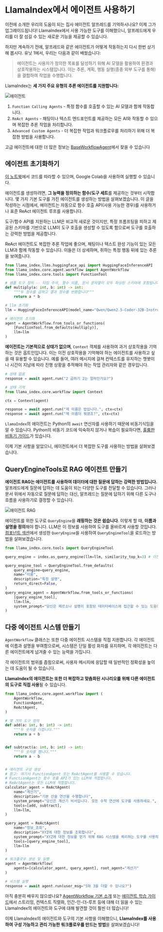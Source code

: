 # LlamaIndex에서 에이전트 사용하기

이전에 소개한 우리의 도움이 되는 집사 에이전트 알프레드를 기억하시나요? 이제 그가 업그레이드됩니다!
LlamaIndex에서 사용 가능한 도구를 이해했으니, 알프레드에게 우리를 더 잘 섬길 수 있는 새로운 기능을 제공할 수 있습니다.

하지만 계속하기 전에, 알프레드와 같은 에이전트가 어떻게 작동하는지 다시 한번 상기해 봅시다.
유닛 1에서, 우리는 다음과 같이 배웠습니다:

> 에이전트는 사용자가 정의한 목표를 달성하기 위해 AI 모델을 활용하여 환경과 상호작용하는 시스템입니다. 이는 추론, 계획, 행동 실행(종종 외부 도구를 통해)을 결합하여 작업을 수행합니다.

LlamaIndex는 **세 가지 주요 유형의 추론 에이전트를 지원합니다:**

![에이전트](https://huggingface.co/datasets/agents-course/course-images/resolve/main/en/unit2/llama-index/agents.png)

1. `Function Calling Agents` - 특정 함수를 호출할 수 있는 AI 모델과 함께 작동합니다.
2. `ReAct Agents` - 채팅이나 텍스트 엔드포인트를 제공하는 모든 AI와 작동할 수 있으며 복잡한 추론 작업을 처리합니다.
3. `Advanced Custom Agents` - 더 복잡한 작업과 워크플로우를 처리하기 위해 더 복잡한 방법을 사용합니다.

<Tip>고급 에이전트에 대한 더 많은 정보는 <a href="https://github.com/run-llama/llama_index/blob/main/llama-index-core/llama_index/core/agent/workflow/base_agent.py">BaseWorkflowAgent</a>에서 찾을 수 있습니다</Tip>

## 에이전트 초기화하기

<Tip>
<a href="https://huggingface.co/agents-course/notebooks/blob/main/unit2/llama-index/agents.ipynb" target="_blank">이 노트북</a>에서 코드를 따라할 수 있으며, Google Colab을 사용하여 실행할 수 있습니다.
</Tip>

에이전트를 생성하려면, **그 능력을 정의하는 함수/도구 세트**를 제공하는 것부터 시작합니다.
몇 가지 기본 도구를 가진 에이전트를 생성하는 방법을 살펴보겠습니다. 이 글을 작성하는 시점에서, 에이전트는 자동으로 함수 호출 API(사용 가능한 경우)를 사용하거나 표준 ReAct 에이전트 루프를 사용합니다.

도구/함수 API를 지원하는 LLM은 비교적 새로운 것이지만, 특정 프롬프팅을 피하고 제공된 스키마를 기반으로 LLM이 도구 호출을 생성할 수 있도록 함으로써 도구를 호출하는 강력한 방법을 제공합니다.

ReAct 에이전트도 복잡한 추론 작업에 좋으며, 채팅이나 텍스트 완성 기능이 있는 모든 LLM과 함께 작동할 수 있습니다. 이들은 더 상세하며, 취하는 특정 행동 뒤에 있는 추론을 보여줍니다.

```python
from llama_index.llms.huggingface_api import HuggingFaceInferenceAPI
from llama_index.core.agent.workflow import AgentWorkflow
from llama_index.core.tools import FunctionTool

# 샘플 도구 정의 -- 타입 주석, 함수 이름, 문서 문자열이 모두 파싱된 스키마에 포함됩니다!
def multiply(a: int, b: int) -> int:
    """두 정수를 곱하고 결과 정수를 반환합니다"""
    return a * b

# llm 초기화
llm = HuggingFaceInferenceAPI(model_name="Qwen/Qwen2.5-Coder-32B-Instruct")

# 에이전트 초기화
agent = AgentWorkflow.from_tools_or_functions(
    [FunctionTool.from_defaults(multiply)],
    llm=llm
)
```

**에이전트는 기본적으로 상태가 없으며**, `Context` 객체를 사용하여 과거 상호작용을 기억하는 것은 옵트인입니다.
이는 이전 상호작용을 기억해야 하는 에이전트를 사용하고 싶을 때 유용할 수 있습니다. 예를 들어, 여러 메시지에 걸쳐 컨텍스트를 유지하는 챗봇이나 시간이 지남에 따라 진행 상황을 추적해야 하는 작업 관리자와 같은 경우입니다.

```python
# 상태 없음
response = await agent.run("2 곱하기 2는 얼마인가요?")

# 상태 기억
from llama_index.core.workflow import Context

ctx = Context(agent)

response = await agent.run("제 이름은 밥입니다.", ctx=ctx)
response = await agent.run("제 이름이 뭐였죠?", ctx=ctx)
```

`LlamaIndex`의 에이전트는 Python의 `await` 연산자를 사용하기 때문에 비동기식임을 알 수 있습니다. Python의 비동기 코드에 익숙하지 않거나 복습이 필요하다면, [훌륭한 비동기 가이드](https://docs.llamaindex.ai/en/stable/getting_started/async_python/)가 있습니다.

이제 기본 사항을 알았으니, 에이전트에서 더 복잡한 도구를 사용하는 방법을 살펴보겠습니다.

## QueryEngineTools로 RAG 에이전트 만들기

**에이전트 RAG는 에이전트를 사용하여 데이터에 대한 질문에 답하는 강력한 방법입니다.** 알프레드에게 질문에 답하는 데 도움이 되는 다양한 도구를 전달할 수 있습니다.
그러나 문서 위에서 자동으로 질문에 답하는 대신, 알프레드는 질문에 답하기 위해 다른 도구나 흐름을 사용하기로 결정할 수 있습니다.

![에이전트 RAG](https://huggingface.co/datasets/agents-course/course-images/resolve/main/en/unit2/llama-index/agentic-rag.png)

에이전트를 위한 도구로 `QueryEngine`을 **래핑하는 것은 쉽습니다**.
이렇게 할 때, **이름과 설명을 정의**해야 합니다. LLM은 이 정보를 사용하여 도구를 올바르게 사용할 것입니다.
[컴포넌트 섹션](02_components)에서 생성한 `QueryEngine`을 사용하여 `QueryEngineTool`을 로드하는 방법을 살펴보겠습니다.

```python
from llama_index.core.tools import QueryEngineTool

query_engine = index.as_query_engine(llm=llm, similarity_top_k=3) # 이전 섹션에서 보여준 대로

query_engine_tool = QueryEngineTool.from_defaults(
    query_engine=query_engine,
    name="이름",
    description="특정 설명",
    return_direct=False,
)
query_engine_agent = AgentWorkflow.from_tools_or_functions(
    [query_engine_tool],
    llm=llm,
    system_prompt="당신은 페르소나 설명이 포함된 데이터베이스에 접근할 수 있는 도움이 되는 비서입니다."
)
```

## 다중 에이전트 시스템 만들기

`AgentWorkflow` 클래스는 또한 다중 에이전트 시스템을 직접 지원합니다. 각 에이전트에 이름과 설명을 부여함으로써, 시스템은 단일 활성 화자를 유지하며, 각 에이전트는 다른 에이전트에게 넘겨줄 수 있는 능력을 가집니다.

각 에이전트의 범위를 좁힘으로써, 사용자 메시지에 응답할 때 일반적인 정확성을 높이는 데 도움이 될 수 있습니다.

**LlamaIndex의 에이전트는 또한 더 복잡하고 맞춤화된 시나리오를 위해 다른 에이전트의 도구로 직접 사용**될 수 있습니다.

```python
from llama_index.core.agent.workflow import (
    AgentWorkflow,
    FunctionAgent,
    ReActAgent,
)

# 몇 가지 도구 정의
def add(a: int, b: int) -> int:
    """두 숫자를 더합니다."""
    return a + b


def subtract(a: int, b: int) -> int:
    """두 숫자를 뺍니다."""
    return a - b


# 에이전트 구성 생성
# 참고: 여기서 FunctionAgent 또는 ReActAgent를 사용할 수 있습니다.
# FunctionAgent는 함수 호출 API가 있는 LLM에 적합합니다.
# ReActAgent는 모든 LLM에 적합합니다.
calculator_agent = ReActAgent(
    name="계산기",
    description="기본 산술 연산을 수행합니다",
    system_prompt="당신은 계산기 비서입니다. 모든 수학 연산에 도구를 사용하세요.",
    tools=[add, subtract],
    llm=llm,
)

query_agent = ReActAgent(
    name="정보_조회",
    description="XYZ에 대한 정보를 조회합니다",
    system_prompt="XYZ에 대한 정보를 얻기 위해 RAG 시스템을 쿼리하는 도구를 사용하세요",
    tools=[query_engine_tool],
    llm=llm
)

# 워크플로우 생성 및 실행
agent = AgentWorkflow(
    agents=[calculator_agent, query_agent], root_agent="계산기"
)

# 시스템 실행
response = await agent.run(user_msg="5와 3을 더할 수 있나요?")
```

<Tip>아직 충분히 배우지 않으셨나요? <a href="https://docs.llamaindex.ai/en/stable/examples/agent/agent_workflow_basic/">AgentWorkflow 기본 소개</a> 또는 <a href="https://docs.llamaindex.ai/en/stable/understanding/agent/">에이전트 학습 가이드</a>에서 스트리밍, 컨텍스트 직렬화, 인간-인-더-루프 등에 대해 더 읽을 수 있는 LlamaIndex의 에이전트와 도구에 대해 발견할 것이 훨씬 더 많습니다!</Tip>

이제 LlamaIndex의 에이전트와 도구의 기본 사항을 이해했으니, **LlamaIndex를 사용하여 구성 가능하고 관리 가능한 워크플로우를 만드는 방법**을 살펴보겠습니다! 
